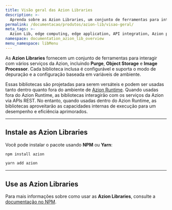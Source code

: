 ```yaml
---
title: Visão geral das Azion Libraries
description: >-
  Aprenda sobre as Azion Libraries, um conjunto de ferramentas para interagir com os serviços, produtos e utilitários da Azion.
permalink: /documentacao/produtos/azion-lib/visao-geral/
meta_tags: >-
  Azion Lib, edge computing, edge application, API integration, Azion products
namespace: documentation_azion_lib_overview
menu_namespace: libMenu
---
```



As **Azion Libraries** fornecem um conjunto de ferramentas para interagir com vários serviços da Azion, incluindo **Purge**, **Object Storage** e **Image Processor**. Cada biblioteca inclusa é configurável e suporta o modo de depuração e a configuração baseada em variáveis de ambiente.

Essas bibliotecas são projetadas para serem versáteis e podem ser usadas tanto dentro quanto fora do ambiente de [Azion Runtime](/pt-br/documentacao/runtime/visao-geral/). Quando usadas fora do Azion Runtime, as bibliotecas interagirão com os serviços da Azion via APIs REST. No entanto, quando usadas dentro do Azion Runtime, as bibliotecas aproveitarão as capacidades internas de execução para um desempenho e eficiência aprimorados.

---

## Instale as Azion Libraries

Você pode instalar o pacote usando **NPM** ou **Yarn**:

```bash
npm install azion
```

```bash
yarn add azion
```

---

## Use as Azion Libraries

Para mais informações sobre como usar as **Azion Libraries**, consulte a [documentação no NPM](https://www.npmjs.com/package/azion).

<LinkButton link="/pt-br/documentacao/produtos/azion-lib/client/" label="Ir para a biblioteca `Client`" severity="secondary" />
<LinkButton link="/pt-br/documentacao/produtos/azion-lib/config/" label="Ir para a biblioteca `Config`" severity="secondary" />
